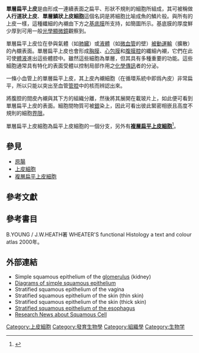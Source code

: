 {{Infobox anatomy
| Name        = 單層扁平上皮 
| Latin       =
| Image       = (zh)Illu epithelium.jpg
| Caption     = 各種上皮組織 
| Image2      = Illu_squamous_epithelium.svg
| Caption2    = 單層扁平細胞的示意圖
| Precursor   =
| System      =
| Artery      =
| Vein        =
| Nerve       =
| Lymph       =
<!--
| Code        = {{TerminologiaHistologica|2|00|02.0.02002}}
-->
}}
'''單層扁平上皮'''是由形成一連續表面之扁平、形狀不規則的細胞所組成，其可被稱做'''人行道狀上皮'''、'''單層鱗狀上皮細胞'''這個名詞是將細胞比喻成魚的鱗片般。與所有的上皮一樣，這種纖細的內襯由下方之[[基底膜|基底膜]]所支持，如簡圖所示。基底膜的厚度鮮少厚到可用一般[[光學顯微鏡|光學顯微鏡]]觀察到。

單層扁平上皮位在參與氣體（如[[肺臓|肺臓]]）或[[液體|液體]]（如[[微血管|微血管]]的壁）[[被動運輸|被動運輸]]（擴散）的內櫬表面。單層扁平上皮也會形成[[胸膜|胸膜]]、[[心包膜|心包膜]]和[[腹膜腔|腹膜腔]]的纖細內襯，它們在此可使[[體液|體液]]進出這些體腔中。雖然這些細胞為單層，但其具有多種重要的功能。這些細胞通常具有特化的表面受體以控制局部作用之[[化學傳訊|化學傳訊]]者的分泌。

一條小血管上的單層扁平上皮，其上皮內襯細胞（在循環系統中即爲內皮）非常扁平，所以只能以突出至血管[[管腔|管腔]]中的核而辨認出來。

將腹腔的間皮內襯與其下方的組織分離，然後將其展開在載玻片上，如此便可看到單層扁平上皮的表面。細胞間物質可被[[銀|銀]]染上，因此可看出彼此緊密相嵌且高度不規則的細胞[[界限|界限]]。

單層扁平上皮細胞為扁平上皮細胞的一個分支，另外有'''[[複層扁平上皮細胞|複層扁平上皮細胞]]'''<ref>{{cite book|author=Kühnel, Wolfgang|title=Color atlas of cytology, histology, and microscopic anatomy|publisher=Thieme|year=2003|isbn=9783135624044|page=102|url=http://books.google.com/books?id=wUFAGmVN_aMC&pg=PA76}}</ref>。

==參見==
*[[原腸|原腸]]
*[[上皮細胞|上皮細胞]]
*[[複層扁平上皮細胞|複層扁平上皮細胞]]

==參考文獻==
{{reflist}}

==參考書目==
B.YOUNG / J.W.HEATH著 WHEATER'S functional Histology a text and colour atlas 2000年。

==外部連結==
*Simple squamous epithelium of the [[glomerulus|glomerulus]] (kidney)
*[https://web.archive.org/web/20070206033928/http://www.lima.ohio-state.edu/academics/biology/images/anatomy/Simple%20Squamous%20Epithelium%20400X.jpg Diagrams of simple squamous epithelium]
*Stratified squamous epithelium of the vagina
*Stratified squamous epithelium of the skin (thin skin)
*Stratified squamous epithelium of the skin (thick skin)
* [https://web.archive.org/web/20060901122427/http://bioweb.uwlax.edu/zoolab/Table_of_Contents/Lab-1b/Cross_section_of_the_esophagou/Stratified_squamous_epithelium/stratified_squamous_epithelium.htm Stratified squamous epithelium of the esophagus]
*[https://web.archive.org/web/20101024200931/http://www.ningishzida.com/classifieds/Squamous_Cell.html Research News about Squamous Cell]

{{上皮細胞與上皮組織}}

[[Category:上皮細胞|Category:上皮細胞]]
[[Category:發育生物學|Category:發育生物學]]
[[Category:組織學|Category:組織學]]
[[Category:生物学|Category:生物学]]